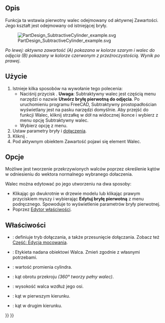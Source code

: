 <languages/>

{{Docnav/pl
|[[PartDesign_SubtractiveBox/pl|Subtraktywny prostopadłościan]]
|[[PartDesign_SubtractiveSphere/pl|Subtraktywna sfera]]
|[[PartDesign_Workbench/pl|środowisko pracy Projekt Części]]
|IconL=PartDesign_SubtractiveBox.svg
|IconR=PartDesign_SubtractiveSphere.svg
|IconC=Workbench_PartDesign.svg
}}

{{GuiCommand/pl
|Name=PartDesign SubtractiveCylinder
|Name/pl=Projekt Części: Subtraktywny walec
|MenuLocation=Projekt Części → Utwórz cechę przez odjęcie → Subtraktywny walec
|Workbenches=[[PartDesign_Workbench/pl|Projekt Części]]
|Version=0.17
|SeeAlso=[[PartDesign_CompPrimitiveSubtractive/pl|Komponent bryła pierwotna do odjęcia]], [[PartDesign_AdditiveCylinder/pl|Addytywny walec]]
}}

<span id="Description"></span>
==Opis==

Funkcja ta wstawia pierwotny walec odejmowany od aktywnej Zawartości. Jego kształt jest odejmowany od istniejącej bryły. 

[[File:PartDesign_SubtractiveCylinder_example.svg|none]]

''Po lewej: aktywna zawartość (A) pokazana w kolorze szarym i walec do odjęcia (B) pokazany w kolorze czerwonym z przeźroczystością. Wynik po prawej''.

<span id="Usage"></span>
==Użycie==

# Istnieje kilka sposobów na wywołanie tego polecenia:
#* Naciśnij przycisk {{Button|[[Image:PartDesign_SubtractiveCylinder.svg|16px]] [[PartDesign_SubtractiveCylinder/pl|Subtraktywny walec]]}}. '''Uwaga''': Subtraktywny walec jest częścią menu narzędzi o nazwie '''Utwórz bryłę pierwotną do odjęcia'''. Po uruchomieniu programu FreeCAD, Subtraktywny prostopadłościan wyświetlany jest na pasku narzędzi domyślnie. Aby przejść do funkcji Walec, kliknij strzałkę w dół na widocznej ikonce i wybierz z menu opcję Subtraktywny walec.
#* Wybierz opcję {{MenuCommand|Projekt Części → Utwórz bryłę pierwotną do odjęcia → [[Image:PartDesign_SubtractiveCylinder.svg|16px]] Subtraktywny walec}} z menu.
# Ustaw parametry bryły i [[Part_EditAttachment/pl|dołączenia]].
# Kliknij {{Button|OK}}.
# Pod aktywnym obiektem Zawartość pojawi się element Walec.

<span id="Options"></span>
==Opcje==

Możliwe jest tworzenie przekrzywionych walców poprzez określenie kątów w odniesieniu do wektora normalnego wybranego dołaczenia. {{Version/pl|0.20}}

Walec można edytować po jego utworzeniu na dwa sposoby:
* Klikając go dwukrotnie w drzewie modelu lub klikając prawym przyciskiem myszy i wybierając '''Edytuj bryłę pierwotną''' z menu podręcznego. Spowoduje to wyświetlenie parametrów bryły pierwotnej.
* Poprzez [[Property_editor/pl|Edytor właściwości]].

<span id="Properties"></span>
==Właściwości== 

* {{PropertyData|Dołączenie}}: definiuje tryb dołączania, a także przesunięcie dołączania. Zobacz też [[Part_EditAttachment/pl|Część: Edycja mocowania]].
* {{PropertyData|Etykieta}}: Etykieta nadana obiektowi Walca. Zmień zgodnie z własnymi potrzebami.
* {{PropertyData|Promień}}: wartość promienia cylindra.
* {{PropertyData|Kąt}}: kąt obrotu przekroju ''(360° tworzy pełny walec)''.
* {{PropertyData|Wysokość}}: wysokość walca wzdłuż jego osi.
* {{PropertyData|Pierwszy kąt}}: kąt w pierwszym kierunku. {{Version/pl|0.20}}
* {{PropertyData|Drugi kąt}}: kąt w drugim kierunku. {{Version/pl|0.20}}


{{Docnav/pl
|[[PartDesign_SubtractiveBox/pl|Subtraktywny prostopadłościan]]
|[[PartDesign_SubtractiveSphere/pl|Subtraktywna sfera]]
|[[PartDesign_Workbench/pl|środowisko pracy Projekt Części]]
|IconL=PartDesign_SubtractiveBox.svg
|IconR=PartDesign_SubtractiveSphere.svg
|IconC=Workbench_PartDesign.svg
}}

{{PartDesign_Tools_navi{{#translation:}}}}
{{Userdocnavi{{#translation:}}}}